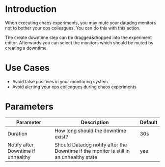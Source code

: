 # Introduction

When executing chaos experiments, you may mute your datadog monitors not to bother your ops colleagues. You can do this with this action.

The create downtime step can be dragged&dropped into the experiment editor. Afterwards you can select the monitors which should be muted by creating a downtime.

# Use Cases

 - Avoid false positives in your monitoring system
 - Avoid alerting your ops colleagues during chaos experiments

# Parameters

| Parameter | Description                           | Default |
| --------- | ------------------------------------- | ------- |
| Duration  | How long should the downtime exist?   | 30s     |
| Notify after Downtime if unhealthy  | Should Datadog notify after the Downtime if the monitor is still in an unhealthy state  | yes     |